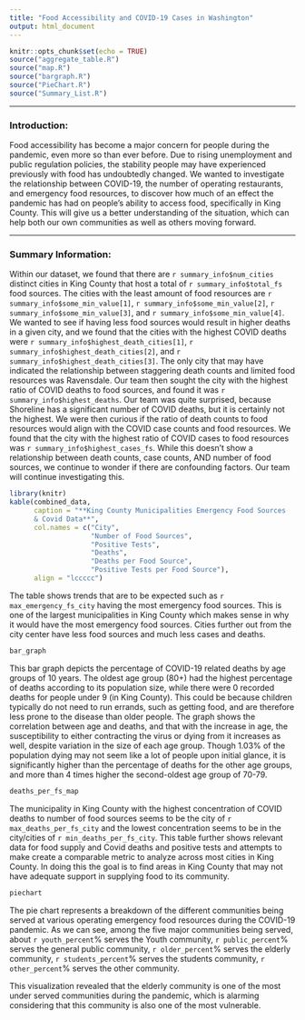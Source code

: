 ```yaml
---
title: "Food Accessibility and COVID-19 Cases in Washington"
output: html_document
---
```


```r
knitr::opts_chunk$set(echo = TRUE)
source("aggregate_table.R")
source("map.R")
source("bargraph.R")
source("PieChart.R")
source("Summary_List.R")
```
---

### Introduction:
Food accessibility has become a major concern for people during the pandemic,
even more so than ever before. Due to rising unemployment and public regulation
policies, the stability people may have experienced previously with food has
undoubtedly changed. We wanted to investigate the relationship between COVID-19,
the number of operating restaurants, and emergency food resources, to discover
how much of an effect the pandemic has had on people’s ability to access food,
specifically in King County. This will give us a better understanding of the
situation, which can help both our own communities as well as others moving
forward.

---
### Summary Information:
Within our dataset, we found that there are `r summary_info$num_cities` distinct
cities in King County that host a total of `r summary_info$total_fs` food sources.
The cities with the least amount of food resources are `r summary_info$some_min_value[1]`,
`r summary_info$some_min_value[2]`, `r summary_info$some_min_value[3]`, and
`r summary_info$some_min_value[4]`. We wanted to see if having less food sources
would result in higher deaths in a given city, and we found that the cities with the
highest COVID deaths were `r summary_info$highest_death_cities[1]`,
`r summary_info$highest_death_cities[2]`, and `r summary_info$highest_death_cities[3]`.
The only city that may have indicated the relationship between staggering death counts and
limited food resources was Ravensdale. Our team then sought the city with the
highest ratio of COVID deaths to food sources, and found it was `r summary_info$highest_deaths`.
Our team was quite surprised, because Shoreline has a significant number of COVID deaths,
but it is certainly not the highest. We were then curious if the ratio of death counts to
food resources  would align with the COVID case counts and food resources.
We found that the city with the highest ratio of COVID cases to food resources was
`r summary_info$highest_cases_fs`. While this doesn't show a relationship between
death counts, case counts, AND number of food sources, we continue to wonder if
there are confounding factors. Our team will continue investigating this.


```r
library(knitr)
kable(combined_data,
      caption = "**King County Municipalities Emergency Food Sources
      & Covid Data**",
      col.names = c("City",
                    "Number of Food Sources",
                    "Positive Tests",
                    "Deaths",
                    "Deaths per Food Source",
                    "Positive Tests per Food Source"),
      align = "lccccc")
```

The table shows trends that are to be expected such as `r max_emergency_fs_city`
having the most emergency food sources. This is one of the largest municipalities
in King County which makes sense in why it would have the most emergency food
sources. Cities further out from the city center have less food sources and much
less cases and deaths.

```r
bar_graph

```

This bar graph depicts the percentage of COVID-19 related deaths by age groups of
10 years. The oldest age group (80+) had the highest percentage of deaths according
to its population size, while there were 0 recorded deaths for people under 9
(in King County). This could be because children typically do not need to run errands,
such as getting food, and are therefore less prone to the disease than older people.
The graph shows the correlation between age and deaths, and that with the increase
in age, the susceptibility to either contracting the virus or dying from it increases
as well, despite variation in the size of each age group. Though 1.03% of the
population dying may not seem like a lot of people upon initial glance, it is
significantly higher than the percentage of deaths for the other age groups, and
more than 4 times higher the second-oldest age group of 70-79.


```r
deaths_per_fs_map
```

The municipality in King County with the highest concentration of COVID deaths
to number of food sources seems to be the city of `r max_deaths_per_fs_city` and
the lowest concentration seems to be in the city/cities of `r min_deaths_per_fs_city`.
This table further shows relevant data for food supply and Covid deaths and
positive tests and attempts to make create a comparable metric to analyze across
most cities in King County. In doing this the goal is to find areas in King
County that may not have adequate support in supplying food to its community.

```r
piechart
```

The pie chart represents a breakdown of the different communities being served at
various operating emergency food resources during the COVID-19 pandemic. As we can
see, among the five major communities being served, about `r youth_percent`% serves
the Youth community, `r public_percent`% serves the general public community,
`r older_percent`% serves the elderly community, `r students_percent`% serves the
students community, `r other_percent`% serves the other community.

This visualization revealed that the elderly community is one of the most under
served communities during the pandemic, which is alarming considering that this
community is also one of the most vulnerable.
